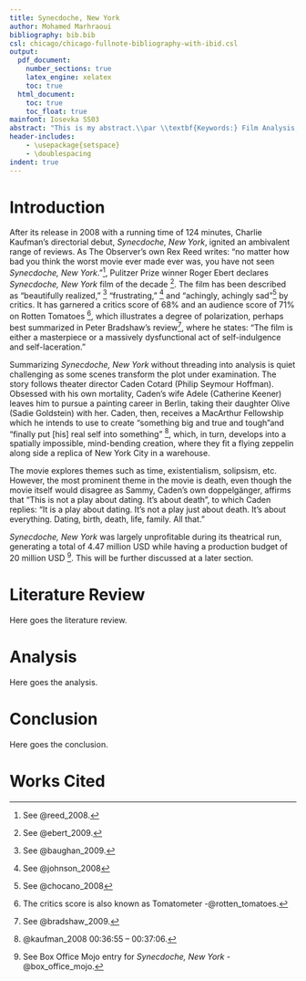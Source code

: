 ```yaml
---
title: Synecdoche, New York
author: Mohamed Marhraoui
bibliography: bib.bib
csl: chicago/chicago-fullnote-bibliography-with-ibid.csl
output:
  pdf_document:
    number_sections: true
    latex_engine: xelatex
    toc: true
  html_document:
    toc: true
    toc_float: true
mainfont: Iosevka SS03
abstract: "This is my abstract.\\par \\textbf{Keywords:} Film Analysis, Postmodernity, Theater."
header-includes:
    - \usepackage{setspace}
    - \doublespacing
indent: true
---
```


\pagebreak

# Introduction

After its release in 2008 with a running time of 124 minutes, Charlie Kaufman's directorial debut, _Synecdoche, New York_, ignited an ambivalent range of reviews. As The Observer's own Rex Reed writes: "no matter how bad you think the worst movie ever made ever was, you have not seen _Synecdoche, New York_."^[See @reed_2008.], Pulitzer Prize winner Roger Ebert declares _Synecdoche, New York_ film of the decade ^[See @ebert_2009.]. The film has been described as "beautifully realized," ^[See @baughan_2009.] "frustrating," ^[See @johnson_2008] and "achingly, achingly sad"^[See @chocano_2008] by critics. It has garnered a critics score of 68% and an audience score of 71% on Rotten Tomatoes ^[The critics score is also known as Tomatometer -@rotten_tomatoes.], which illustrates a degree of polarization, perhaps best summarized in Peter Bradshaw's review^[See @bradshaw_2009.], where he states: "The film is either a masterpiece or a massively dysfunctional act of self-indulgence and self-laceration."

Summarizing _Synecdoche, New York_ without threading into analysis is quiet challenging as some scenes transform the plot under examination. The story follows theater director Caden Cotard (Philip Seymour Hoffman). Obsessed with his own mortality, Caden's wife Adele (Catherine Keener) leaves him to pursue a painting career in Berlin, taking their daughter Olive (Sadie Goldstein) with her. Caden, then, receives a MacArthur Fellowship which he intends to use to create "something big and true and tough"and "finally put [his] real self into something" ^[@kaufman_2008 00:36:55 -- 00:37:06.], which, in turn, develops into a spatially impossible, mind-bending creation, where they fit a flying zeppelin along side a replica of New York City in a warehouse.

The movie explores themes such as time, existentialism, solipsism, etc. However, the most prominent theme in the movie is death, even though the movie itself would disagree as Sammy, Caden's own doppelgänger, affirms that "This is not a play about dating. It's about death", to which Caden replies: "It is a play about dating. It's not a play just about death. It's about everything. Dating, birth, death, life, family. All that."

_Synecdoche, New York_ was largely unprofitable during its theatrical run, generating a total of 4.47 million USD while having a production budget of 20 million USD ^[See Box Office Mojo entry for _Synecdoche, New York_ -@box_office_mojo.]. This will be further discussed at a later section.

# Literature Review

Here goes the literature review.

# Analysis

Here goes the analysis.


# Conclusion

Here goes the conclusion.

\pagebreak

# Works Cited
